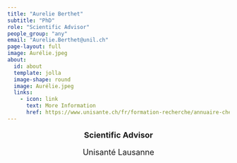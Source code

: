 ```yaml
---
title: "Aurelie Berthet"
subtitle: "PhD"
role: "Scientific Advisor"
people_group: "any"
email: "Aurelie.Berthet@unil.ch"
page-layout: full
image: Aurélie.jpeg
about: 
  id: about
  template: jolla
  image-shape: round
  image: Aurélie.jpeg
  links:
    - icon: link
      text: More Information
      href: https://www.unisante.ch/fr/formation-recherche/annuaire-chercheurs/chercheur/berthet-aurelie
---
```


<div style="text-align: center;">
  <p style="font-size: 18px; font-weight: bold;">Scientific Advisor</p>
  <p style="font-size: 18px;">Unisanté Lausanne</p>
  
</div>


